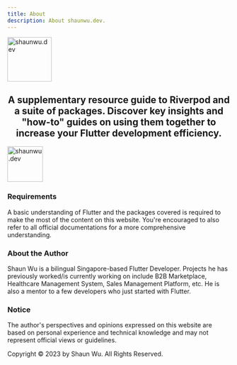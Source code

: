 ```yaml
---
title: About
description: About shaunwu.dev.
---
```

<Image
  src="/assets/symbol.png"
  alt="shaunwu.dev"
  height="100"
/>

## **<center>A supplementary resource guide to Riverpod and a suite of packages. Discover key insights and "how-to" guides on using them together to increase your Flutter development efficiency.</center>**

<Image
  src="/assets/components-row.png"
  alt="shaunwu.dev"
  height="80"
/>

### Requirements
A basic understanding of Flutter and the packages covered is required to make the most of the content on this website. You're encouraged to also refer to all official documentations for a more comprehensive understanding.

### About the Author
Shaun Wu is a bilingual Singapore-based Flutter Developer. Projects he has previously worked/is currently working on include B2B Marketplace, Healthcare Management System, Sales Management Platform, etc. He is also a mentor to a few developers who just started with Flutter.

### Notice
The author's perspectives and opinions expressed on this website are based on personal experience and technical knowledge and may not represent official views or guidelines.

Copyright &copy; 2023 by Shaun Wu. All Rights Reserved.
